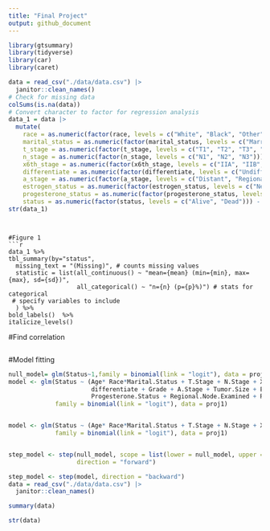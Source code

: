 ```yaml
---
title: "Final Project"
output: github_document
---
```


```r
library(gtsummary)
library(tidyverse)
library(car)
library(caret)

```
```r

data = read_csv("./data/data.csv") |>
  janitor::clean_names()
# Check for missing data
colSums(is.na(data))
# Convert character to factor for regression analysis
data_1 = data |>
  mutate(
    race = as.numeric(factor(race, levels = c("White", "Black", "Other"))) - 1,
    marital_status = as.numeric(factor(marital_status, levels = c("Married", "Single", "Divorced", "Widowed", "Separated"))) - 1,
    t_stage = as.numeric(factor(t_stage, levels = c("T1", "T2", "T3", "T4"))) - 1,
    n_stage = as.numeric(factor(n_stage, levels = c("N1", "N2", "N3"))) - 1,
    x6th_stage = as.numeric(factor(x6th_stage, levels = c("IIA", "IIB", "IIIA", "IIIB", "IIIC"))) - 1,
    differentiate = as.numeric(factor(differentiate, levels = c("Undifferentiated", "Poorly differentiated", "Moderately differentiated", "Well differentiated"))) - 1,
    a_stage = as.numeric(factor(a_stage, levels = c("Distant", "Regional"))) - 1,
    estrogen_status = as.numeric(factor(estrogen_status, levels = c("Negative", "Positive"))) - 1,
    progesterone_status = as.numeric(factor(progesterone_status, levels = c("Negative", "Positive"))) - 1,
    status = as.numeric(factor(status, levels = c("Alive", "Dead"))) - 1)
str(data_1)
```
```


#Figure 1 
```r
data_1 %>%
tbl_summary(by="status",
  missing_text = "(Missing)", # counts missing values
  statistic = list(all_continuous() ~ "mean={mean} (min={min}, max={max}, sd={sd})",
                   all_categorical() ~ "n={n} (p={p}%)") # stats for categorical
 # specify variables to include
  ) %>%
bold_labels()  %>%
italicize_levels()
```

#Find correlation
```R
```

#Model fitting
```R
null_model= glm(Status~1,family = binomial(link = "logit"), data = proj1)
model <- glm(Status ~ (Age* Race*Marital.Status + T.Stage + N.Stage + X6th.Stage +
                       differentiate + Grade + A.Stage + Tumor.Size + Estrogen.Status +
                       Progesterone.Status + Regional.Node.Examined + Reginol.Node.Positive),
             family = binomial(link = "logit"), data = proj1)


model <- glm(Status ~ (Age* Race*Marital.Status + T.Stage + N.Stage + X6th.Stage + Grade + A.Stage + Tumor.Size  + Regional.Node.Examined + Reginol.Node.Positive),
             family = binomial(link = "logit"), data = proj1)


step_model <- step(null_model, scope = list(lower = null_model, upper = model), 
                   direction = "forward")

step_model <- step(model, direction = "backward")
data = read_csv("./data/data.csv") |>
  janitor::clean_names()

summary(data)

str(data)
```





